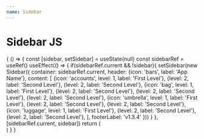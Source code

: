 ```yaml
---
name: Sidebar
---
```




# Sidebar JS

<Playground>
  {
    () => {
      const [sidebar, setSidebar] = useState(null)
      const sidebarRef = useRef()
      useEffect(() => {
        if(sidebarRef.current && !sidebar){
          setSidebar(new Sidebar({
            container: sidebarRef.current,
            header: {icon: 'bars', label: 'App Name'},
            content: [
              {icon: 'accounts', level: 1, label: 'First Level'},
              {level: 2, label: 'Second Level'},
              {level: 2, label: 'Second Level'},
              {icon: 'bag', level: 1, label: 'First Level'},
              {level: 2, label: 'Second Level'},
              {level: 2, label: 'Second Level'},
              {level: 2, label: 'Second Level'},
              {icon: 'umbrella', level: 1, label: 'First Level'},
              {level: 2, label: 'Second Level'},
              {level: 2, label: 'Second Level'},
              {icon: 'luggage', level: 1, label: 'First Level'},
              {level: 2, label: 'Second Level'},
              {level: 2, label: 'Second Level'},
            ],
            footerLabel: 'v1.3.4'
          }))
        }
      }, [sidebarRef.current, sidebar])    
      return (
        <div className='tw-flex tw-h-screen'>
          <div ref={sidebarRef}></div>
        </div>
      )
    }
  }
</Playground>